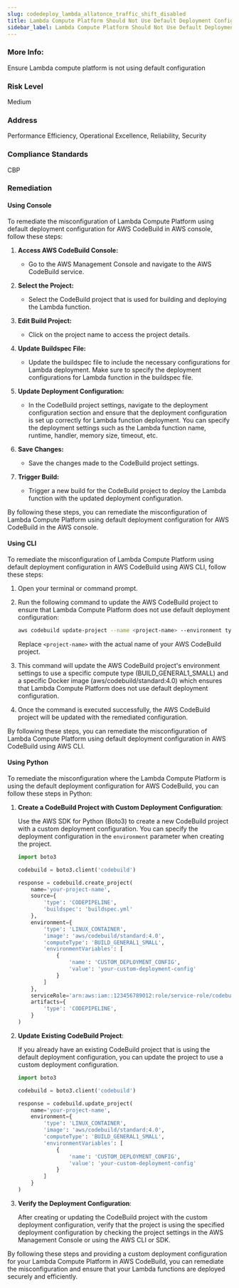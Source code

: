 ```yaml
---
slug: codedeploy_lambda_allatonce_traffic_shift_disabled
title: Lambda Compute Platform Should Not Use Default Deployment Configuration
sidebar_label: Lambda Compute Platform Should Not Use Default Deployment Configuration
---
```


### More Info:

Ensure  Lambda compute platform is not using default configuration

### Risk Level

Medium

### Address

Performance Efficiency, Operational Excellence, Reliability, Security

### Compliance Standards

CBP

### Remediation

#### Using Console

To remediate the misconfiguration of Lambda Compute Platform using default deployment configuration for AWS CodeBuild in AWS console, follow these steps:

1. **Access AWS CodeBuild Console:**
   - Go to the AWS Management Console and navigate to the AWS CodeBuild service.

2. **Select the Project:**
   - Select the CodeBuild project that is used for building and deploying the Lambda function.

3. **Edit Build Project:**
   - Click on the project name to access the project details.

4. **Update Buildspec File:**
   - Update the buildspec file to include the necessary configurations for Lambda deployment. Make sure to specify the deployment configurations for Lambda function in the buildspec file.

5. **Update Deployment Configuration:**
   - In the CodeBuild project settings, navigate to the deployment configuration section and ensure that the deployment configuration is set up correctly for Lambda function deployment. You can specify the deployment settings such as the Lambda function name, runtime, handler, memory size, timeout, etc.

6. **Save Changes:**
   - Save the changes made to the CodeBuild project settings.

7. **Trigger Build:**
   - Trigger a new build for the CodeBuild project to deploy the Lambda function with the updated deployment configuration.

By following these steps, you can remediate the misconfiguration of Lambda Compute Platform using default deployment configuration for AWS CodeBuild in the AWS console.

#### Using CLI

To remediate the misconfiguration of Lambda Compute Platform using default deployment configuration in AWS CodeBuild using AWS CLI, follow these steps:

1. Open your terminal or command prompt.

2. Run the following command to update the AWS CodeBuild project to ensure that Lambda Compute Platform does not use default deployment configuration:
   
   ```bash
   aws codebuild update-project --name <project-name> --environment type=LINUX_CONTAINER,computeType=BUILD_GENERAL1_SMALL,image=aws/codebuild/standard:4.0
   ```
   Replace `<project-name>` with the actual name of your AWS CodeBuild project.

3. This command will update the AWS CodeBuild project's environment settings to use a specific compute type (BUILD_GENERAL1_SMALL) and a specific Docker image (aws/codebuild/standard:4.0) which ensures that Lambda Compute Platform does not use default deployment configuration.

4. Once the command is executed successfully, the AWS CodeBuild project will be updated with the remediated configuration.

By following these steps, you can remediate the misconfiguration of Lambda Compute Platform using default deployment configuration in AWS CodeBuild using AWS CLI.

#### Using Python

To remediate the misconfiguration where the Lambda Compute Platform is using the default deployment configuration for AWS CodeBuild, you can follow these steps in Python:

1. **Create a CodeBuild Project with Custom Deployment Configuration**:
   
   Use the AWS SDK for Python (Boto3) to create a new CodeBuild project with a custom deployment configuration. You can specify the deployment configuration in the `environment` parameter when creating the project.

   ```python
   import boto3

   codebuild = boto3.client('codebuild')

   response = codebuild.create_project(
       name='your-project-name',
       source={
           'type': 'CODEPIPELINE',
           'buildspec': 'buildspec.yml'
       },
       environment={
           'type': 'LINUX_CONTAINER',
           'image': 'aws/codebuild/standard:4.0',
           'computeType': 'BUILD_GENERAL1_SMALL',
           'environmentVariables': [
               {
                   'name': 'CUSTOM_DEPLOYMENT_CONFIG',
                   'value': 'your-custom-deployment-config'
               }
           ]
       },
       serviceRole='arn:aws:iam::123456789012:role/service-role/codebuild-your-service-role',
       artifacts={
           'type': 'CODEPIPELINE',
       }
   )
   ```

2. **Update Existing CodeBuild Project**:

   If you already have an existing CodeBuild project that is using the default deployment configuration, you can update the project to use a custom deployment configuration.

   ```python
   import boto3

   codebuild = boto3.client('codebuild')

   response = codebuild.update_project(
       name='your-project-name',
       environment={
           'type': 'LINUX_CONTAINER',
           'image': 'aws/codebuild/standard:4.0',
           'computeType': 'BUILD_GENERAL1_SMALL',
           'environmentVariables': [
               {
                   'name': 'CUSTOM_DEPLOYMENT_CONFIG',
                   'value': 'your-custom-deployment-config'
               }
           ]
       }
   )
   ```

3. **Verify the Deployment Configuration**:

   After creating or updating the CodeBuild project with the custom deployment configuration, verify that the project is using the specified deployment configuration by checking the project settings in the AWS Management Console or using the AWS CLI or SDK.

By following these steps and providing a custom deployment configuration for your Lambda Compute Platform in AWS CodeBuild, you can remediate the misconfiguration and ensure that your Lambda functions are deployed securely and efficiently.